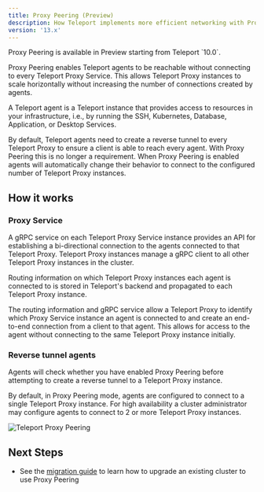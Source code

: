 ```yaml
---
title: Proxy Peering (Preview)
description: How Teleport implements more efficient networking with Proxy Peering.
version: '13.x'
---
```


<Accordion title="Version warning">
  Proxy Peering is available in Preview starting from Teleport `10.0`.
</Accordion>

Proxy Peering enables Teleport agents to be reachable without connecting to
every Teleport Proxy Service. This allows Teleport Proxy instances to scale
horizontally without increasing the number of connections created by agents.

<Tip>
  A Teleport agent is a Teleport instance that provides access to resources in your infrastructure, i.e., by running the SSH,
  Kubernetes, Database, Application, or Desktop Services.
</Tip>

By default, Teleport agents need to create a reverse tunnel to every Teleport Proxy
to ensure a client is able to reach every agent. With Proxy Peering this is no
longer a requirement. When Proxy Peering is enabled agents will automatically
change their behavior to connect to the configured number of Teleport Proxy
instances.

## How it works

### Proxy Service

A gRPC service on each Teleport Proxy Service instance provides an API for establishing a
bi-directional connection to the agents connected to that Teleport Proxy. Teleport
Proxy instances manage a gRPC client to all other Teleport Proxy instances in the
cluster.

Routing information on which Teleport Proxy instances each agent is connected to
is stored in Teleport's backend and propagated to each Teleport Proxy instance.

The routing information and gRPC service allow a Teleport Proxy to identify which
Proxy Service instance an agent is connected to and create an end-to-end connection
from a client to that agent. This allows for access to the agent without connecting
to the same Teleport Proxy instance initially.

### Reverse tunnel agents

Agents will check whether you have enabled Proxy Peering before
attempting to create a reverse tunnel to a Teleport Proxy instance.

By default, in Proxy Peering mode, agents are configured to connect to a single
Teleport Proxy instance. For high availability a cluster administrator may
configure agents to connect to 2 or more Teleport Proxy instances.

![Teleport Proxy Peering](../../../../assets/proxy-peering@1.2x-3d3fb42551.svg)

## Next Steps

- See the [migration guide](/ver/13.x/management/operations/proxy-peering) to learn how to upgrade an existing cluster to use
  Proxy Peering
